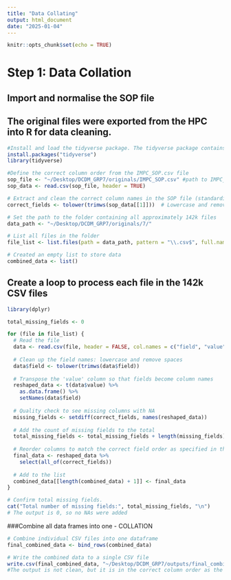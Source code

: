 ```yaml
---
title: "Data Collating"
output: html_document
date: "2025-01-04"
---
```


```r
knitr::opts_chunk$set(echo = TRUE)
```

# Step 1: Data Collation 

## Import and normalise the SOP file
## The original files were exported from the HPC into R for data cleaning.
```r
#Install and load the tidyverse package. The tidyverse package contains several packages within it including dplyr, tidyr, purr, readr for example.
install.packages("tidyverse")
library(tidyverse)

#Define the correct column order from the IMPC_SOP.csv file
sop_file <- "~/Desktop/DCDM_GRP7/originals/IMPC_SOP.csv" #path to IMPC_SOP
sop_data <- read.csv(sop_file, header = TRUE) 

# Extract and clean the correct column names in the SOP file (standardised to lowercase)
correct_fields <- tolower(trimws(sop_data[[1]]))  # Lowercase and remove extra spaces

# Set the path to the folder containing all approximately 142k files
data_path <- "~/Desktop/DCDM_GRP7/originals/7/"

# List all files in the folder
file_list <- list.files(path = data_path, pattern = "\\.csv$", full.names = TRUE)

# Created an empty list to store data
combined_data <- list()
```

## Create a loop to process each file in the 142k CSV files

```r
library(dplyr)

total_missing_fields <- 0

for (file in file_list) {
  # Read the file
  data <- read.csv(file, header = FALSE, col.names = c("field", "value"))
  
  # Clean up the field names: lowercase and remove spaces
  data$field <- tolower(trimws(data$field))
  
  # Transpose the 'value' column so that fields become column names
  reshaped_data <- t(data$value) %>%
    as.data.frame() %>%
    setNames(data$field)
  
  # Quality check to see missing columns with NA
  missing_fields <- setdiff(correct_fields, names(reshaped_data)) 
  
  # Add the count of missing fields to the total
  total_missing_fields <- total_missing_fields + length(missing_fields)
  
  # Reorder columns to match the correct field order as specified in the SOP 
  final_data <- reshaped_data %>%
    select(all_of(correct_fields))
  
  # Add to the list
  combined_data[[length(combined_data) + 1]] <- final_data
}

# Confirm total missing fields. 
cat("Total number of missing fields:", total_missing_fields, "\n")
# The output is 0, so no NAs were added

```


###Combine all data frames into one - COLLATION
```r
# Combine individual CSV files into one dataframe
final_combined_data <- bind_rows(combined_data)

# Write the combined data to a single CSV file
write.csv(final_combined_data, "~/Desktop/DCDM_GRP7/outputs/final_combined_output.csv", row.names = FALSE)
#The output is not clean, but it is in the correct column order as the SOP file
```

